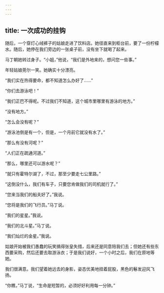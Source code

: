 ```yaml
---
---
---
```

title: 一次成功的挂钩
---



随后，一个穿灯心绒裤子的姑娘走进了饮料店。她径直来到柜台前，要了一份柠檬水。随后，她停在我们旁边的一张桌子前，没有坐下就喝了起来。

马丁朝她转过身子。“小姐，”他说，“我们是外地来的，想问您一些事。”

年轻姑娘莞尔一笑。她确实十分漂亮。

“我们实在热得要命，都不知道怎么办好了……”

“你们去游泳吧！”

“我们正巴不得呢。不过我们不知道，这个城市里哪里有游泳的地方。”

“没有地方。”

“怎么会没有呢？”

“游泳池倒是有一个，但是，一个月前它就没有水了。”

“那么有没有河呢？”

“人们正在疏通河道。”

“那么，哪里还可以游水呢？”

“就只有霍特尔湖了，不过，那至少要走七公里路。”

“这倒没什么，我们有车子，只要您肯做我们的司机就行了。”

“您来当我们的船夫好了。”我说。

“您将是我们的飞行员。”马丁说。

“我们的星星。”我说。

“我们的北斗星。”马丁说。

“我们灿烂的金星。”我说。

姑娘开始被我们愚蠢的玩笑搞得张皇失措，后来还是同意陪我们去；但她还有些东西要采购，然后还要去取游泳衣；于是我们说好，一个小时之后，我们在原地等她。

我们很满意。我们望着她远去的身影，姿态优美地扭着屁股，黑色的鬈发迎风飞扬。

“你瞧，”马丁说，“生命是短暂的，必须好好利用每一分钟。”
